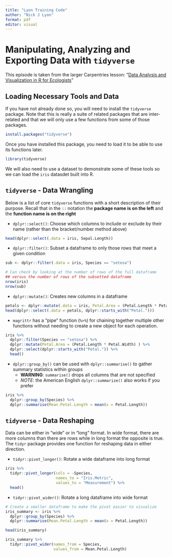 ```yaml
---
title: "Lyon Training Code"
author: "Nick J Lyon"
format: pdf
editor: visual
---
```


# Manipulating, Analyzing and Exporting Data with `tidyverse`

This episode is taken from the larger Carpentries lesson: "[Data Analysis and Visualization in R for Ecologists](https://datacarpentry.org/R-ecology-lesson/index.html)"

## Loading Necessary Tools and Data

If you have not already done so, you will need to install the `tidyverse` package. Note that this is really a suite of related packages that are inter-related and that we will only use a few functions from some of those packages.

```r
install.packages("tidyverse")
```

Once you have installed this package, you need to load it to be able to use its functions later.

```r
library(tidyverse)
```

We will also need to use a dataset to demonstrate some of these tools so we can load the `iris` datasdet built into R.

## `tidyverse` - Data Wrangling

Below is a list of core `tidyverse` functions with a short description of their purpose. Recall that in the `::` notation the **package name is on the left** and the **function name is on the right**

-   `dplyr::select()`: Choose which columns to include or exclude by their name (rather than the bracket/number method above)

```r
head(dplyr::select(.data = iris, Sepal.Length))
```

-   `dplyr::filter()`: Subset a dataframe to only those rows that meet a given condition

```r
sub <- dplyr::filter(.data = iris, Species == "setosa")

# Can check by looking at the number of rows of the full dataframe
## versus the number of rows of the subsetted dataframe
nrow(iris)
nrow(sub)
```

-   `dplyr::mutate()`: Creates new columns in a dataframe

```r
petals <- dplyr::mutate(.data = iris, Petal.Area = (Petal.Length * Petal.Width) )
head(dplyr::select(.data = petals, dplyr::starts_with("Petal.")))
```

-   `magrittr` has a "pipe" function (`%>%`) for chaining together multiple other functions without needing to create a new object for each operation.

```r
iris %>%
  dplyr::filter(Species == "setosa") %>%
  dplyr::mutate(Petal.Area = (Petal.Length * Petal.Width) ) %>%
  dplyr::select(dplyr::starts_with("Petal.")) %>%
  head()
```

-   `dplyr::group_by()` can be used with `dplyr::summarise()` to gather summary statistics within groups
    -   **WARNING**: `summarise()` drops all columns that are not specified
    -   *NOTE*: the American English `dplyr::summarize()` also works if you prefer

```r
iris %>%
  dplyr::group_by(Species) %>%
  dplyr::summarise(Mean.Petal.Length = mean(x = Petal.Length))
```

## `tidyverse` - Data Reshaping

Data can be either in "wide" or in "long" format. In wide format, there are more columns than there are rows while in long format the opposite is true. The `tidyr` package provides one function for reshaping data in either direction.

-   `tidyr::pivot_longer()`: Rotate a wide dataframe into long format

```r
iris %>%
  tidyr::pivot_longer(cols = -Species,
                      names_to = "Iris.Metric",
                      values_to = "Measurement") %>%
  head()
```

-   `tidyr::pivot_wider()`: Rotate a long dataframe into wide format

```r
# Create a smaller dataframe to make the pivot easier to visualize
iris_summary <- iris %>%
  dplyr::group_by(Species) %>%
  dplyr::summarise(Mean.Petal.Length = mean(x = Petal.Length))

head(iris_summary)

iris_summary %>%
  tidyr::pivot_wider(names_from = Species,
                     values_from = Mean.Petal.Length)
```

